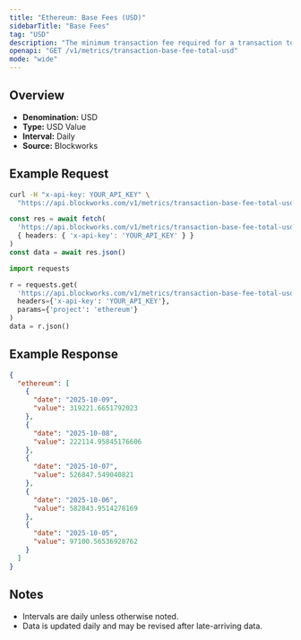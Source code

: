 ```yaml
---
title: "Ethereum: Base Fees (USD)"
sidebarTitle: "Base Fees"
tag: "USD"
description: "The minimum transaction fee required for a transaction to be included in a block"
openapi: "GET /v1/metrics/transaction-base-fee-total-usd"
mode: "wide"
---
```


## Overview

- **Denomination:** USD
- **Type:** USD Value
- **Interval:** Daily
- **Source:** Blockworks

## Example Request

<CodeGroup>

```bash cURL
curl -H "x-api-key: YOUR_API_KEY" \
  "https://api.blockworks.com/v1/metrics/transaction-base-fee-total-usd?project=ethereum"
```

```typescript TypeScript
const res = await fetch(
  'https://api.blockworks.com/v1/metrics/transaction-base-fee-total-usd?project=ethereum',
  { headers: { 'x-api-key': 'YOUR_API_KEY' } }
)
const data = await res.json()
```

```python Python
import requests

r = requests.get(
  'https://api.blockworks.com/v1/metrics/transaction-base-fee-total-usd',
  headers={'x-api-key': 'YOUR_API_KEY'},
  params={'project': 'ethereum'}
)
data = r.json()
```

</CodeGroup>

## Example Response

```json
{
  "ethereum": [
    {
      "date": "2025-10-09",
      "value": 319221.6651792023
    },
    {
      "date": "2025-10-08",
      "value": 222114.95845176606
    },
    {
      "date": "2025-10-07",
      "value": 526847.549040821
    },
    {
      "date": "2025-10-06",
      "value": 582843.9514278169
    },
    {
      "date": "2025-10-05",
      "value": 97100.56536928762
    }
  ]
}
```

## Notes
- Intervals are daily unless otherwise noted.
- Data is updated daily and may be revised after late-arriving data.